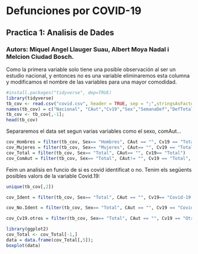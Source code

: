 
# Defunciones por COVID-19
## Practica 1: Analisis de Dades
### Autors: Miquel Angel Llauger Suau, Albert Moya Nadal i Melcion Ciudad Bosch.

Como la primera variable solo tiene una posible observación al ser un estudio nacional, y entonces no es una variable eliminaremos esta columna y modificamos el nombre de las variables para una mayor comodidad.

```r
#install.packages("tidyverse", dep=TRUE)
library(tidyverse)
tb_cov <- read.csv("covid.csv", header = TRUE, sep = ";",stringsAsFactors = FALSE);
names(tb_cov) = c("Nacional", "CAut","Cv19","Sex","SemanaDef","DefTotal");
tb_cov <- tb_cov[,-1];
head(tb_cov)
```

Separaremos el data set segun varias variables como el sexo, comAut...


```r
cov_Hombres = filter(tb_cov, Sex== "Hombres", CAut == "", Cv19 == "Total")
cov_Mujeres = filter(tb_cov, Sex== "Mujeres", CAut== "", Cv19 == "Total")
cov_Total = filter(tb_cov, Sex== "Total", CAut== "", Cv19== "Total")
cov_ComAut = filter(tb_cov, Sex== "Total", CAut!= "", Cv19 == "Total", SemanaDef == "Total")
```

Feim un analisis en funcio de si es covid identificat o no. Tenim els següents posibles valors de la variable Covid.19:

```r
unique(tb_cov[,2])
```
```r
cov_Ident = filter(tb_cov, Sex== "Total", CAut == "", Cv19== "Covid-19 Virus identificado")

cov_No.Ident = filter(tb_cov, Sex== "Total", CAut == "", Cv19 == "Covid-19 Virus no identificado (sospechoso)")

cov_Cv19.otros = filter(tb_cov, Sex== "Total", CAut == "", Cv19 == "Otras causas")
```

```r
library(ggplot2)
cov_Total <- cov_Total[-1,]
data = data.frame(cov_Total[,5]);
boxplot(data)
```




